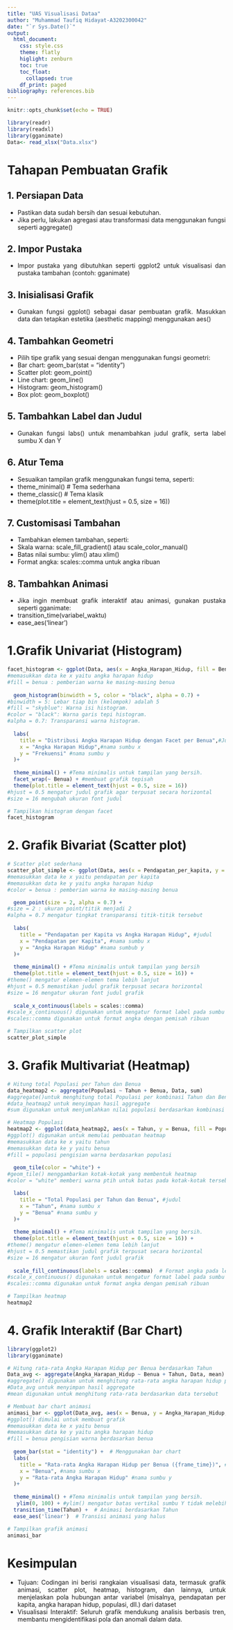 ```yaml
---
title: "UAS Visualisasi Dataa"
author: "Muhammad Taufiq Hidayat-A3202300042"
date: "`r Sys.Date()`"
output: 
  html_document:
    css: style.css
    theme: flatly
    higlight: zenburn
    toc: true
    toc_float:
      collapsed: true
    df_print: paged
bibliography: references.bib
---
```


```{=html}
<style>
body{
text-align: justify}
</style>
```

```r
knitr::opts_chunk$set(echo = TRUE)
```


```r
library(readr)
library(readxl)
library(gganimate)
Data<- read_xlsx("Data.xlsx")
```
# Tahapan Pembuatan Grafik
## 1. Persiapan Data
- Pastikan data sudah bersih dan sesuai kebutuhan.
- Jika perlu, lakukan agregasi atau transformasi data menggunakan fungsi seperti aggregate()

## 2. Impor Pustaka
- Impor pustaka yang dibutuhkan seperti ggplot2 untuk visualisasi dan pustaka tambahan (contoh: gganimate)

## 3. Inisialisasi Grafik
- Gunakan fungsi ggplot() sebagai dasar pembuatan grafik. Masukkan data dan tetapkan estetika (aesthetic mapping) menggunakan aes()

## 4. Tambahkan Geometri
- Pilih tipe grafik yang sesuai dengan menggunakan fungsi geometri:
- Bar chart: geom_bar(stat = "identity")
- Scatter plot: geom_point()
- Line chart: geom_line()
- Histogram: geom_histogram()
- Box plot: geom_boxplot()
 
## 5. Tambahkan Label dan Judul
- Gunakan fungsi labs() untuk menambahkan judul grafik, serta label sumbu X dan Y

## 6. Atur Tema
- Sesuaikan tampilan grafik menggunakan fungsi tema, seperti:
- theme_minimal()  # Tema sederhana
- theme_classic()  # Tema klasik
- theme(plot.title = element_text(hjust = 0.5, size = 16))
 
## 7. Customisasi Tambahan
- Tambahkan elemen tambahan, seperti:
- Skala warna: scale_fill_gradient() atau scale_color_manual()
- Batas nilai sumbu: ylim() atau xlim()
- Format angka: scales::comma untuk angka ribuan
 
## 8. Tambahkan Animasi
- Jika ingin membuat grafik interaktif atau animasi, gunakan pustaka seperti gganimate:
- transition_time(variabel_waktu)
- ease_aes('linear')

# 1.Grafik Univariat (Histogram)


```r
facet_histogram <- ggplot(Data, aes(x = Angka_Harapan_Hidup, fill = Benua)) +
#memasukkan data ke x yaitu angka harapan hidup
#fill = benua : pemberian warna ke masing-masing benua
  
  geom_histogram(binwidth = 5, color = "black", alpha = 0.7) + 
#binwidth = 5: Lebar tiap bin (kelompok) adalah 5
#fill = "skyblue": Warna isi histogram.
#color = "black": Warna garis tepi histogram.
#alpha = 0.7: Transparansi warna histogram.
  
  labs(
    title = "Distribusi Angka Harapan Hidup dengan Facet per Benua",#Judul
    x = "Angka Harapan Hidup",#nama sumbu x
    y = "Frekuensi" #nama sumbu y
  )+
  
  theme_minimal() + #Tema minimalis untuk tampilan yang bersih.
  facet_wrap(~ Benua) + #membuat grafik tepisah
  theme(plot.title = element_text(hjust = 0.5, size = 16))
#hjust = 0.5 mengatur judul grafik agar terpusat secara horizontal
#size = 16 mengubah ukuran font judul

# Tampilkan histogram dengan facet
facet_histogram

```

# 2. Grafik Bivariat (Scatter plot)

```r
# Scatter plot sederhana
scatter_plot_simple <- ggplot(Data, aes(x = Pendapatan_per_kapita, y = Angka_Harapan_Hidup, color = Benua)) +
#memasukkan data ke x yaitu pendapatan per kapita
#memasukkan data ke y yaitu angka harapan hidup
#color = benua : pemberian warna ke masing-masing benua

  geom_point(size = 2, alpha = 0.7) +
#size = 2 : ukuran point/titik menjadi 2
#alpha = 0.7 mengatur tingkat transparansi titik-titik tersebut
  
  labs(
    title = "Pendapatan per Kapita vs Angka Harapan Hidup", #judul
    x = "Pendapatan per Kapita", #nama sumbu x
    y = "Angka Harapan Hidup" #nama sumbub y
  )+
  
  theme_minimal() + #Tema minimalis untuk tampilan yang bersih
  theme(plot.title = element_text(hjust = 0.5, size = 16)) +
#theme() mengatur elemen-elemen tema lebih lanjut
#hjust = 0.5 memastikan judul grafik terpusat secara horizontal
#size = 16 mengatur ukuran font judul grafik
  
  scale_x_continuous(labels = scales::comma)
#scale_x_continuous() digunakan untuk mengatur format label pada sumbu X
#scales::comma digunakan untuk format angka dengan pemisah ribuan

# Tampilkan scatter plot
scatter_plot_simple

```

# 3. Grafik Multivariat (Heatmap)

```r
# Hitung total Populasi per Tahun dan Benua
data_heatmap2 <- aggregate(Populasi ~ Tahun + Benua, Data, sum)
#aggregate()untuk menghitung total Populasi per kombinasi Tahun dan Benua
#data_heatmap2 untuk menyimpan hasil aggregate
#sum digunakan untuk menjumlahkan nilai populasi berdasarkan kombinasi kategori tahun dan benua

# Heatmap Populasi
heatmap2 <- ggplot(data_heatmap2, aes(x = Tahun, y = Benua, fill = Populasi)) +
#ggplot() digunakan untuk memulai pembuatan heatmap
#memasukkan data ke x yaitu tahun
#memasukkan data ke y yaitu benua
#fill = populasi pengisian warna berdasarkan populasi
  
  geom_tile(color = "white") +
#geom_tile() menggambarkan kotak-kotak yang membentuk heatmap
#color = "white" memberi warna ptih untuk batas pada kotak-kotak tersebut

  labs(
    title = "Total Populasi per Tahun dan Benua", #judul
    x = "Tahun", #nama sumbu x
    y = "Benua" #nama sumbu y
  )+
  
  theme_minimal() + #Tema minimalis untuk tampilan yang bersih.
  theme(plot.title = element_text(hjust = 0.5, size = 16)) +
#theme() mengatur elemen-elemen tema lebih lanjut
#hjust = 0.5 memastikan judul grafik terpusat secara horizontal
#size = 16 mengatur ukuran font judul grafik
  
  scale_fill_continuous(labels = scales::comma)  # Format angka pada legenda
#scale_x_continuous() digunakan untuk mengatur format label pada sumbu X
#scales::comma digunakan untuk format angka dengan pemisah ribuan

# Tampilkan heatmap
heatmap2

```


# 4. Grafik Interaktif (Bar Chart)

```r
library(ggplot2)
library(gganimate)

# Hitung rata-rata Angka Harapan Hidup per Benua berdasarkan Tahun
Data_avg <- aggregate(Angka_Harapan_Hidup ~ Benua + Tahun, Data, mean)
#aggregate() digunakan untuk menghitung rata-rata angka harapan hidup per kombinasi benua dan tahun
#Data_avg untuk menyimpan hasil aggregate
#mean digunakan untuk menghitung rata-rata berdasarkan data tersebut

# Membuat bar chart animasi
animasi_bar <- ggplot(Data_avg, aes(x = Benua, y = Angka_Harapan_Hidup, fill = Benua)) +
#ggplot() dimulai untuk membuat grafik
#memasukkan data ke x yaitu benua
#memasukkan data ke y yaitu angka harapan hidup
#fill = benua pengisian warna berdasarkan benua
  
  geom_bar(stat = "identity") +  # Menggunakan bar chart
  labs(
    title = "Rata-rata Angka Harapan Hidup per Benua ({frame_time})", #judul
    x = "Benua", #nama sumbu x
    y = "Rata-rata Angka Harapan Hidup" #nama sumbu y
  )+
  
  theme_minimal() + #Tema minimalis untuk tampilan yang bersih.
   ylim(0, 100) + #ylim() mengatur batas vertikal sumbu Y tidak melebihi batas 100 
  transition_time(Tahun) +  # Animasi berdasarkan Tahun
  ease_aes('linear')  # Transisi animasi yang halus

# Tampilkan grafik animasi
animasi_bar
```

# Kesimpulan
- Tujuan: Codingan ini berisi rangkaian visualisasi data, termasuk grafik animasi, scatter plot, heatmap, histogram, dan lainnya, untuk menjelaskan pola hubungan antar variabel (misalnya, pendapatan per kapita, angka harapan hidup, populasi, dll.) dari dataset
- Visualisasi Interaktif: Seluruh grafik mendukung analisis berbasis tren, membantu mengidentifikasi pola dan anomali dalam data.


